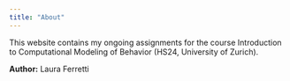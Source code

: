 ```yaml
---
title: "About"
---
```

This website contains my ongoing assignments for the course Introduction to Computational Modeling of Behavior (HS24, University of Zurich).

**Author:** Laura Ferretti